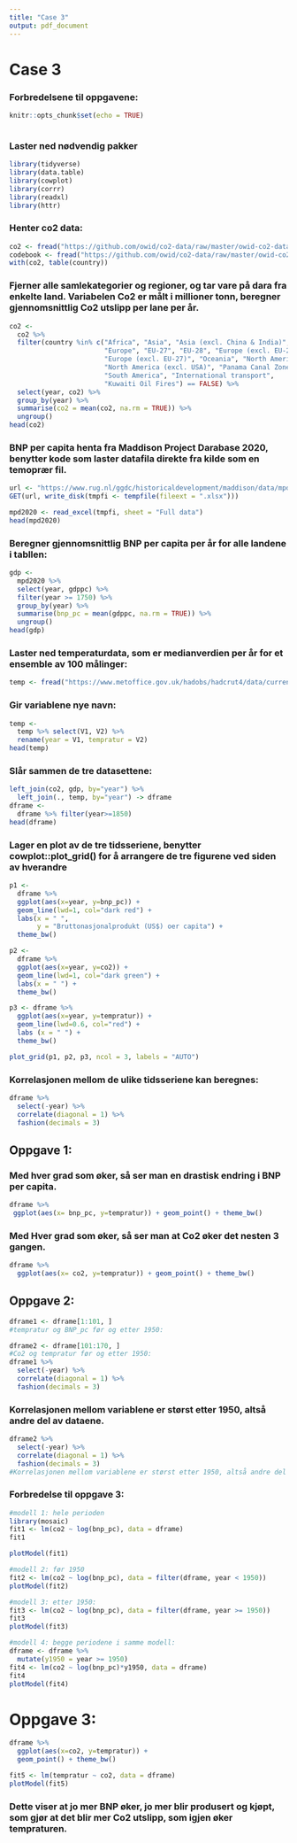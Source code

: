 ```yaml
---
title: "Case 3"
output: pdf_document
---
```

# Case 3

### Forbredelsene til oppgavene: 
```r
knitr::opts_chunk$set(echo = TRUE)
```
```r
```

### Laster ned nødvendig pakker
```r
library(tidyverse)
library(data.table)
library(cowplot)
library(corrr)
library(readxl)
library(httr)
```

### Henter co2 data:
```r
co2 <- fread("https://github.com/owid/co2-data/raw/master/owid-co2-data.csv")
codebook <- fread("https://github.com/owid/co2-data/raw/master/owid-co2-codebook.csv")
with(co2, table(country))

```

### Fjerner alle samlekategorier og regioner, og tar vare på dara fra enkelte land. Variabelen Co2 er målt i millioner tonn, beregner gjennomsnittlig Co2 utslipp per lane per år.

```r
co2 <- 
  co2 %>%
  filter(country %in% c("Africa", "Asia", "Asia (excl. China & India)",
                        "Europe", "EU-27", "EU-28", "Europe (excl. EU-28)",
                        "Europe (excl. EU-27)", "Oceania", "North America",
                        "North America (excl. USA)", "Panama Canal Zone",
                        "South America", "International transport",
                        "Kuwaiti Oil Fires") == FALSE) %>% 
  select(year, co2) %>% 
  group_by(year) %>% 
  summarise(co2 = mean(co2, na.rm = TRUE)) %>% 
  ungroup()
head(co2)
```

### BNP per capita henta fra Maddison Project Darabase 2020, benytter kode som laster datafila direkte fra kilde som en temoprær fil.

```r
url <- "https://www.rug.nl/ggdc/historicaldevelopment/maddison/data/mpd2020.xlsx"
GET(url, write_disk(tmpfi <- tempfile(fileext = ".xlsx")))

mpd2020 <- read_excel(tmpfi, sheet = "Full data")
head(mpd2020)

```

### Beregner gjennomsnittlig BNP per capita per år for alle landene i tabllen:
```r
gdp <- 
  mpd2020 %>% 
  select(year, gdppc) %>% 
  filter(year >= 1750) %>% 
  group_by(year) %>% 
  summarise(bnp_pc = mean(gdppc, na.rm = TRUE)) %>% 
  ungroup()
head(gdp)
```

### Laster ned temperaturdata, som er medianverdien per år for et ensemble av 100 målinger:


```r
temp <- fread("https://www.metoffice.gov.uk/hadobs/hadcrut4/data/current/time_series/HadCRUT.4.6.0.0.annual_ns_avg.txt")
```

### Gir variablene nye navn:
```r
temp <- 
  temp %>% select(V1, V2) %>% 
  rename(year = V1, tempratur = V2)
head(temp)
```

### Slår sammen de tre datasettene:
```r
left_join(co2, gdp, by="year") %>% 
  left_join(., temp, by="year") -> dframe
dframe <- 
  dframe %>% filter(year>=1850)
head(dframe)
```

### Lager en plot av de tre tidsseriene, benytter cowplot::plot_grid() for å arrangere de tre figurene ved siden av hverandre

```r
p1 <- 
  dframe %>% 
  ggplot(aes(x=year, y=bnp_pc)) +
  geom_line(lwd=1, col="dark red") + 
  labs(x = " ", 
       y = "Bruttonasjonalprodukt (US$) oer capita") + 
  theme_bw()

p2 <- 
  dframe %>% 
  ggplot(aes(x=year, y=co2)) + 
  geom_line(lwd=1, col="dark green") +
  labs(x = " ") +
  theme_bw()

p3 <- dframe %>% 
  ggplot(aes(x=year, y=tempratur)) +
  geom_line(lwd=0.6, col="red") +
  labs (x = " ") +
  theme_bw()

plot_grid(p1, p2, p3, ncol = 3, labels = "AUTO")
```

### Korrelasjonen mellom de ulike tidsseriene kan beregnes:
```r
dframe %>% 
  select(-year) %>% 
  correlate(diagonal = 1) %>% 
  fashion(decimals = 3)

```

\newpage
## Oppgave 1:
### Med hver grad som øker, så ser man en drastisk endring i BNP per capita. 
```r
dframe %>% 
 ggplot(aes(x= bnp_pc, y=tempratur)) + geom_point() + theme_bw()
```

### Med Hver grad som øker, så ser man at Co2 øker det nesten 3 gangen.
```r
dframe %>% 
  ggplot(aes(x= co2, y=tempratur)) + geom_point() + theme_bw()
```

\newpage
## Oppgave 2:

```r
dframe1 <- dframe[1:101, ]
#tempratur og BNP_pc før og etter 1950:

dframe2 <- dframe[101:170, ]
#Co2 og tempratur før og etter 1950: 
dframe1 %>% 
  select(-year) %>% 
  correlate(diagonal = 1) %>% 
  fashion(decimals = 3)
```

### Korrelasjonen mellom variablene er størst etter 1950, altså andre del av dataene.

```r
dframe2 %>% 
  select(-year) %>% 
  correlate(diagonal = 1) %>% 
  fashion(decimals = 3)
#Korrelasjonen mellom variablene er størst etter 1950, altså andre del av dataene. 
```

\newpage
### Forbredelse til oppgave 3:  

```r

#modell 1: hele perioden
library(mosaic)
fit1 <- lm(co2 ~ log(bnp_pc), data = dframe)
fit1

plotModel(fit1)

#modell 2: før 1950
fit2 <- lm(co2 ~ log(bnp_pc), data = filter(dframe, year < 1950))
plotModel(fit2)

#modell 3: etter 1950: 
fit3 <- lm(co2 ~ log(bnp_pc), data = filter(dframe, year >= 1950))
fit3
plotModel(fit3)

#modell 4: begge periodene i samme modell: 
dframe <- dframe %>% 
  mutate(y1950 = year >= 1950)
fit4 <- lm(co2 ~ log(bnp_pc)*y1950, data = dframe)
fit4
plotModel(fit4)

```

\newpage

# Oppgave 3: 

```r
dframe %>% 
  ggplot(aes(x=co2, y=tempratur)) + 
  geom_point() + theme_bw()

fit5 <- lm(tempratur ~ co2, data = dframe)
plotModel(fit5)

```

### Dette viser at jo mer BNP øker, jo mer blir produsert og kjøpt, som gjør at det blir mer Co2 utslipp, som igjen øker tempraturen. 




